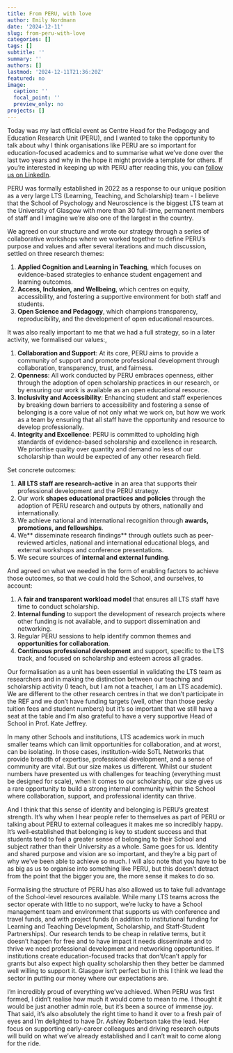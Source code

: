 ```yaml
---
title: From PERU, with love
author: Emily Nordmann
date: '2024-12-11'
slug: from-peru-with-love
categories: []
tags: []
subtitle: ''
summary: ''
authors: []
lastmod: '2024-12-11T21:36:20Z'
featured: no
image:
  caption: ''
  focal_point: ''
  preview_only: no
projects: []
---
```



Today was my last official event as Centre Head for the Pedagogy and Education Research Unit (PERU), and I wanted to take the opportunity to talk about why I think organisations like PERU are so important for education-focused academics and to summarise what we’ve done over the last two years and why in the hope it might provide a template for others. If you're interested in keeping up with PERU after reading this, you can [follow us on LinkedIn](https://www.linkedin.com/company/pedagogy-and-education-research-unit/).

PERU was formally established in 2022 as a response to our unique position as a very large LTS (Learning, Teaching, and Scholarship) team - I believe that the School of Psychology and Neuroscience is the biggest LTS team at the University of Glasgow with more than 30 full-time, permanent members of staff and I imagine we're also one of the largest in the country.

We agreed on our structure and wrote our strategy through a series of collaborative workshops where we worked together to define PERU’s purpose and values and after several iterations and much discussion, settled on three research themes:

1. **Applied Cognition and Learning in Teaching**, which focuses on evidence-based strategies to enhance student engagement and learning outcomes.  
2. **Access, Inclusion, and Wellbeing**, which centres on equity, accessibility, and fostering a supportive environment for both staff and students.  
3. **Open Science and Pedagogy**, which champions transparency, reproducibility, and the development of open educational resources.

It was also really important to me that we had a full strategy, so in a later activity, we formalised our values:,

1. **Collaboration and Support**: At its core, PERU aims to provide a community of support and promote professional development through collaboration, transparency, trust, and fairness.
2. **Openness**: All work conducted by PERU embraces openness, either through the adoption of open scholarship practices in our research, or by ensuring our work is available as an open educational resource.
3. **Inclusivity and Accessibility**: Enhancing student and staff experiences by breaking down barriers to accessibility and fostering a sense of belonging is a core value of not only what we work on, but how we work as a team by ensuring that all staff have the opportunity and resource to develop professionally.
4. **Integrity and Excellence**: PERU is committed to upholding high standards of evidence-based scholarship and excellence in research. We prioritise quality over quantity and demand no less of our scholarship than would be expected of any other research field.

Set concrete outcomes:

1. **All LTS staff are research-active** in an area that supports their professional development and the PERU strategy.
2. Our work **shapes educational practices and policies** through the adoption of PERU research and outputs by others, nationally and internationally.
3. We achieve national and international recognition through **awards, promotions, and fellowships**. 
4. We** disseminate research findings** through outlets such as peer-reviewed articles, national and international educational blogs, and external workshops and conference presentations.
5. We secure sources of **internal and external funding**.

And agreed on what we needed in the form of enabling factors to achieve those outcomes, so that we could hold the School, and ourselves, to account:

1. A **fair and transparent workload model** that ensures all LTS staff have time to conduct scholarship.
2. **Internal funding** to support the development of research projects where other funding is not available, and to support dissemination and networking.
3. Regular PERU sessions to help identify common themes and **opportunities for collaboration**.
4. **Continuous professional development** and support, specific to the LTS track, and focused on scholarship and esteem across all grades.

Our formalisation as a unit has been essential in validating the LTS team as researchers and in making the distinction between our teaching and scholarship activity (I teach, but I am not a teacher, I am an LTS academic). We are different to the other research centres in that we don't participate in the REF and we don't have funding targets (well, other than those pesky tuition fees and student numbers) but it's so important that we still have a seat at the table and I'm also grateful to have a very supportive Head of School in Prof. Kate Jeffrey.

In many other Schools and institutions, LTS academics work in much smaller teams which can limit opportunities for collaboration, and at worst, can be isolating. In those cases, institution-wide SoTL Networks that provide breadth of expertise, professional development, and a sense of community are vital. But our size makes us different. Whilst our student numbers have presented us with challenges for teaching (everything must be designed for scale), when it comes to our scholarship, our size gives us a rare opportunity to build a strong internal community within the School where collaboration, support, and professional identity can thrive. 

And I think that this sense of identity and belonging is PERU’s greatest strength. It’s why when I hear people refer to themselves as part of PERU or talking about PERU to external colleagues it makes me so incredibly happy. It's well-established that belonging is key to student success and that students tend to feel a greater sense of belonging to their School and subject rather than their University as a whole. Same goes for us. Identity and shared purpose and vision are so important, and they’re a big part of why we’ve been able to achieve so much. I will also note that you have to be as big as us to organise into something like PERU, but this doesn't detract from the point that the bigger you are, the more sense it makes to do so.

Formalising the structure of PERU has also allowed us to take full advantage of the School-level resources available. While many LTS teams across the sector operate with little to no support, we’re lucky to have a School management team and environment that supports us with conference and travel funds, and with project funds (in addition to institutional funding for Learning and Teaching Development, Scholarship, and Staff-Student Partnerships). Our research tends to be cheap in relative terms, but it doesn't happen for free and to have impact it needs disseminate and to thrive we need professional development and networking opportunities. If institutions create education-focused tracks that don't/can't apply for grants but also expect high quality scholarship then they better be dammed well willing to support it. Glasgow isn't perfect but in this I think we lead the sector in putting our money where our expectations are.

I’m incredibly proud of everything we’ve achieved. When PERU was first formed, I didn’t realise how much it would come to mean to me. I thought it would be just another admin role, but it’s been a source of immense joy. That said, it’s also absolutely the right time to hand it over to a fresh pair of eyes and I’m delighted to have Dr. Ashley Robertson take the lead. Her focus on supporting early-career colleagues and driving research outputs will build on what we've already established and I can't wait to come along for the ride.

